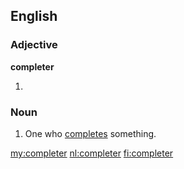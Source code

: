==English==

===Adjective===
'''completer'''

# {{en-comparative of|complete}}

===Noun===
{{en-noun}}

# One who [[complete]]s something.

[[my:completer]]
[[nl:completer]]
[[fi:completer]]